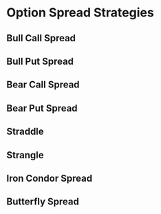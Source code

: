 
# Option Spread Strategies


## Bull Call Spread



## Bull Put Spread



## Bear Call Spread



## Bear Put Spread



## Straddle 



## Strangle 



## Iron Condor Spread 




## Butterfly Spread